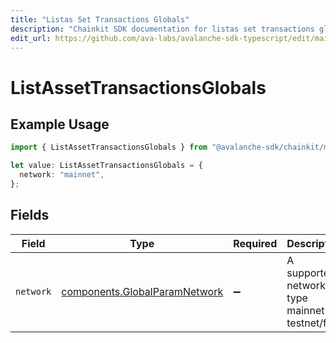 ```yaml
---
title: "Listas Set Transactions Globals"
description: "Chainkit SDK documentation for listas set transactions globals"
edit_url: https://github.com/ava-labs/avalanche-sdk-typescript/edit/main/chainkit/docs/models/operations/listassettransactionsglobals.md
---
```


# ListAssetTransactionsGlobals

## Example Usage

```typescript
import { ListAssetTransactionsGlobals } from "@avalanche-sdk/chainkit/models/operations";

let value: ListAssetTransactionsGlobals = {
  network: "mainnet",
};
```

## Fields

| Field                                                                          | Type                                                                           | Required                                                                       | Description                                                                    | Example                                                                        |
| ------------------------------------------------------------------------------ | ------------------------------------------------------------------------------ | ------------------------------------------------------------------------------ | ------------------------------------------------------------------------------ | ------------------------------------------------------------------------------ |
| `network`                                                                      | [components.GlobalParamNetwork](https://github.com/ava-labs/avalanche-sdk-typescript/blob/main/chainkit/models/components/globalparamnetwork.md) | :heavy_minus_sign:                                                             | A supported network type mainnet or testnet/fuji.                              | mainnet                                                                        |